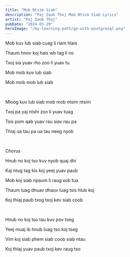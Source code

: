 ```yaml
---
title: "Mob Ntsim Siab"
description: "Paj Zaub Thoj Mob Ntsim Siab Lyrics"
artist: "Paj Zaub Thoj"
pubDate: "2024-03-29"
heroImage: "/my-learning-path/go-with-postgresql.png"
---
```


Mob kuv lub siab cuag li riam hlais

Thaum hnov koj hais wb tag li no

Txoj sia yuav rho zoo li yuav tu

Mob mob kuv lub siab

Mob mob mob lub siab

<br />

Mloog kuv lub siab mob mob ntsim ntsim

Txoj pa yaj ntshi zoo li yuav tuag

Tsis pom qab yuav rau siav rau pa

Thiaj ua tau pa ua tau neeg nyob

<br />

Chorus

Hnub no koj tso kuv nyob quaj dhi

Kaj ntug tag kis koj yeej yuav paub

Mob koj siab npaum li raug xob tua

Thaum luag dhuav dhauv luag tsis hlub koj

Koj thiaj paub txog txoj kev siab coob

<br />

Hnub no koj tso tau kuv pov tseg

Yeej muaj ib hnub luag tso koj tseg

Vim koj siab phem siab coob siab ntau

Koj thiaj yuav paub txoj kev raug tso

